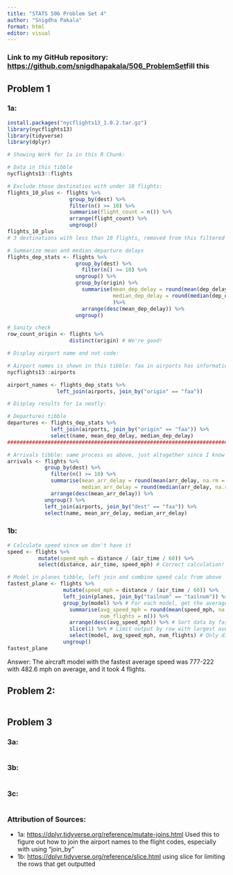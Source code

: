 ```yaml
---
title: "STATS 506 Problem Set 4"
author: "Snigdha Pakala"
format: html
editor: visual
---
```


### Link to my GitHub repository: [https://github.com/snigdhapakala/506_ProblemSet](https://github.com/snigdhapakala/506_ProblemSet3){.uri}fill this

## Problem 1

### 1a:

```r
install.packages("nycflights13_1.0.2.tar.gz")
library(nycflights13)
library(tidyverse)
library(dplyr)
```

```r
# Showing Work for 1a in this R Chunk: 

# Data in this tibble
nycflights13::flights

# Exclude those destinatios with under 10 flights:
flights_10_plus <- flights %>%
                    group_by(dest) %>%
                    filter(n() >= 10) %>%
                    summarise(flight_count = n()) %>%
                    arrange(flight_count) %>%
                    ungroup()
flights_10_plus
# 3 destinations with less than 10 flights, removed from this filtered list

# Summarize mean and median departure delays
flights_dep_stats <- flights %>%
                      group_by(dest) %>%
                        filter(n() >= 10) %>%
                      ungroup() %>%
                      group_by(origin) %>%
                        summarise(mean_dep_delay = round(mean(dep_delay, na.rm = TRUE), 1),
                                  median_dep_delay = round(median(dep_delay, na.rm = TRUE), 1)
                                  )%>%
                        arrange(desc(mean_dep_delay)) %>%
                      ungroup()

# Sanity check
row_count_origin <- flights %>% 
                    distinct(origin) # We're good!

# Display airport name and not code:

# Airport names is shown in this tibble: faa in airports has information that origin does
nycflights13::airports

airport_names <- flights_dep_stats %>%
                left_join(airports, join_by("origin" == "faa"))
```

```r
# Display results for 1a neatly:

# Departures tibble
departures <- flights_dep_stats %>%
              left_join(airports, join_by("origin" == "faa")) %>%
              select(name, mean_dep_delay, median_dep_delay)
#########################################################################

# Arrivals tibble: same process as above, just altogether since I know it works
arrivals <- flights %>%
            group_by(dest) %>%
              filter(n() >= 10) %>%
              summarise(mean_arr_delay = round(mean(arr_delay, na.rm = TRUE), 1),
                        median_arr_delay = round(median(arr_delay, na.rm = TRUE), 1)) %>%
              arrange(desc(mean_arr_delay)) %>%
            ungroup() %>%
            left_join(airports, join_by("dest" == "faa")) %>%
            select(name, mean_arr_delay, median_arr_delay)
```

### 1b:

```r
# Calculate speed since we don't have it
speed <- flights %>%
          mutate(speed_mph = distance / (air_time / 60)) %>% 
          select(distance, air_time, speed_mph) # Correct calculation!

# Model in planes tibble, left join and combine speed calc from above
fastest_plane <- flights %>%
                  mutate(speed_mph = distance / (air_time / 60)) %>% 
                  left_join(planes, join_by("tailnum" == "tailnum")) %>%
                  group_by(model) %>% # For each model, get the average speed and flight count
                    summarise(avg_speed_mph = round(mean(speed_mph, na.rm = TRUE), 1),
                              num_flights = n()) %>%
                    arrange(desc(avg_speed_mph)) %>% # Sort data by fastest speed 1st
                    slice(1) %>% # Limit output by row with largest average speed
                    select(model, avg_speed_mph, num_flights) # Only displaying relevant rows
                  ungroup()
fastest_plane
```

Answer: The aircraft model with the fastest average speed was 777-222 with 482.6 mph on average, and it took 4 flights.

## Problem 2:

```r
```

## Problem 3

### 3a:

```r

```

### 3b:

```r

```

### 3c:

```r

```

### Attribution of Sources:

-   1a: <https://dplyr.tidyverse.org/reference/mutate-joins.html> Used this to figure out how to join the airport names to the flight codes, especially with using "join_by"
-   1b: <https://dplyr.tidyverse.org/reference/slice.html> using slice for limiting the rows that get outputted
